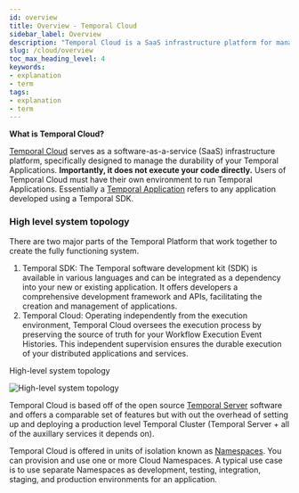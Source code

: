 ```yaml
---
id: overview
title: Overview - Temporal Cloud
sidebar_label: Overview
description: "Temporal Cloud is a SaaS infrastructure platform for managing the durability of Temporal Applications, providing a scalable and reliable execution environment for distributed applications and services."
slug: /cloud/overview
toc_max_heading_level: 4
keywords:
- explanation
- term
tags:
- explanation
- term
---
```


**What is Temporal Cloud?**

[Temporal Cloud](https://temporal.io/cloud) serves as a software-as-a-service (SaaS) infrastructure platform, specifically designed to manage the durability of your Temporal Applications.
**Importantly, it does not execute your code directly.** Users of Temporal Cloud must have their own environment to run Temporal Applications.
Essentially a [Temporal Application](/encyclopedia/temporal-sdks) refers to any application developed using a Temporal SDK.

### High level system topology

There are two major parts of the Temporal Platform that work together to create the fully functioning system.

1. Temporal SDK: The Temporal software development kit (SDK) is available in various languages and can be integrated as a dependency into your new or existing application.
   It offers developers a comprehensive development framework and APIs, facilitating the creation and management of applications.
2. Temporal Cloud: Operating independently from the execution environment, Temporal Cloud oversees the execution process by preserving the source of truth for your Workflow Execution Event Histories.
   This independent supervision ensures the durable execution of your distributed applications and services.

<div className="tdiw">
  <div className="tditw">
    <p className="tdit">High-level system topology</p>
  </div>
  <div className="tdiiw" height="761">
    <img
      className="img_ev3q"
      src="/diagrams/high-level-system-topology.svg"
      alt="High-level system topology"
    />
  </div>
</div>

Temporal Cloud is based off of the open source [Temporal Server](/clusters#temporal-server) software and offers a comparable set of features but with out the overhead of setting up and deploying a production level Temporal Cluster (Temporal Server + all of the auxillary services it depends on).

Temporal Cloud is offered in units of isolation known as [Namespaces](/namespaces).
You can provision and use one or more Cloud Namespaces.
A typical use case is to use separate Namespaces as development, testing, integration, staging, and production environments for an application.
